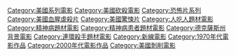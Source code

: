 {{DEFAULTSORT:Texas Chainsaw Massacre, The}}
[[Category:美國系列電影|Category:美國系列電影]]
[[Category:美國砍殺電影|Category:美國砍殺電影]]
[[Category:恐怖片系列|Category:恐怖片系列]]
[[Category:美國血腥虐殺片|Category:美國血腥虐殺片]]
[[Category:美國驚悚片|Category:美國驚悚片]]
[[Category:人吃人題材電影|Category:人吃人題材電影]]
[[Category:精神病題材電影|Category:精神病題材電影]]
[[Category:精神病患者題材電影|Category:精神病患者題材電影]]
[[Category:德克薩斯州背景電影|Category:德克薩斯州背景電影]]
[[Category:連環殺手題材電影|Category:連環殺手題材電影]]
[[Category:新線電影|Category:新線電影]]
[[Category:1970年代電影作品|Category:1970年代電影作品]]
[[Category:2000年代電影作品|Category:2000年代電影作品]]
[[Category:美國剝削電影|Category:美國剝削電影]]